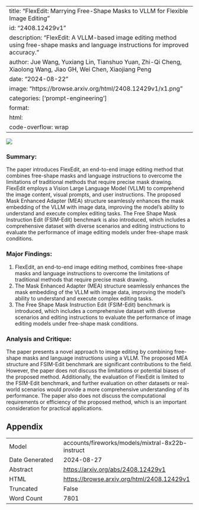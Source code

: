 
---
title: "FlexEdit: Marrying Free-Shape Masks to VLLM for Flexible Image Editing"
id: "2408.12429v1"
description: "FlexEdit: A VLLM-based image editing method using free-shape masks and language instructions for improved accuracy."
author: Jue Wang, Yuxiang Lin, Tianshuo Yuan, Zhi-Qi Cheng, Xiaolong Wang, Jiao GH, Wei Chen, Xiaojiang Peng
date: "2024-08-22"
image: "https://browse.arxiv.org/html/2408.12429v1/x1.png"
categories: ['prompt-engineering']
format:
  html:
    code-overflow: wrap
---

![](https://browse.arxiv.org/html/2408.12429v1/x1.png)

### Summary:

The paper introduces FlexEdit, an end-to-end image editing method that combines free-shape masks and language instructions to overcome the limitations of traditional methods that require precise mask drawing. FlexEdit employs a Vision Large Language Model (VLLM) to comprehend the image content, visual prompts, and user instructions. The proposed Mask Enhanced Adapter (MEA) structure seamlessly enhances the mask embedding of the VLLM with image data, improving the model's ability to understand and execute complex editing tasks. The Free Shape Mask Instruction Edit (FSIM-Edit) benchmark is also introduced, which includes a comprehensive dataset with diverse scenarios and editing instructions to evaluate the performance of image editing models under free-shape mask conditions.

### Major Findings:

1. FlexEdit, an end-to-end image editing method, combines free-shape masks and language instructions to overcome the limitations of traditional methods that require precise mask drawing.
2. The Mask Enhanced Adapter (MEA) structure seamlessly enhances the mask embedding of the VLLM with image data, improving the model's ability to understand and execute complex editing tasks.
3. The Free Shape Mask Instruction Edit (FSIM-Edit) benchmark is introduced, which includes a comprehensive dataset with diverse scenarios and editing instructions to evaluate the performance of image editing models under free-shape mask conditions.

### Analysis and Critique:

The paper presents a novel approach to image editing by combining free-shape masks and language instructions using a VLLM. The proposed MEA structure and FSIM-Edit benchmark are significant contributions to the field. However, the paper does not discuss the limitations or potential biases of the proposed method. Additionally, the evaluation of FlexEdit is limited to the FSIM-Edit benchmark, and further evaluation on other datasets or real-world scenarios would provide a more comprehensive understanding of its performance. The paper also does not discuss the computational requirements or efficiency of the proposed method, which is an important consideration for practical applications.

## Appendix

|          |          |
|----------|----------|
| Model     | accounts/fireworks/models/mixtral-8x22b-instruct       |
| Date Generated     | 2024-08-27       |
| Abstract | [https://arxiv.org/abs/2408.12429v1](https://arxiv.org/abs/2408.12429v1)        |
| HTML     | [https://browse.arxiv.org/html/2408.12429v1](https://browse.arxiv.org/html/2408.12429v1)       |
| Truncated       | False       |
| Word Count       | 7801       |